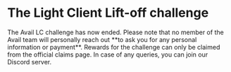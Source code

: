 
# The Light Client Lift-off challenge


<Callout emoji="⚠️" type="warning">
The Avail LC challenge has now ended. Please note that no member of the Avail team will personally reach out
**to ask you for any personal information or payment**. Rewards for the challenge can only be claimed from the official
claims page. In case of any queries, you can join our Discord server.
</Callout>
